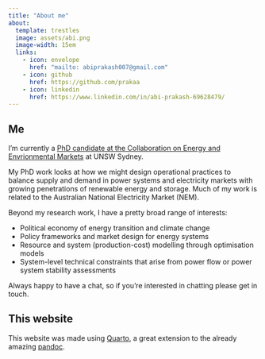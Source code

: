 ```yaml
---
title: "About me"
about:
  template: trestles
  image: assets/abi.png
  image-width: 15em
  links:
    - icon: envelope
      href: "mailto: abiprakash007@gmail.com"
    - icon: github
      href: https://github.com/prakaa
    - icon: linkedin
      href: https://www.linkedin.com/in/abi-prakash-69628479/
---
```


## Me

I'm currently a [PhD candidate at the Collaboration on Energy and Envrionmental Markets](https://www.ceem.unsw.edu.au/staff/abhijith-prakash) at UNSW Sydney. 

My PhD work looks at how we might design operational practices to balance supply and demand in power systems and electricity markets with growing penetrations of renewable energy and storage. Much of my work is related to the Australian National Electricity Market (NEM).

Beyond my research work, I have a pretty broad range of interests:

- Political economy of energy transition and climate change
- Policy frameworks and market design for energy systems
- Resource and system (production-cost) modelling through optimisation models
- System-level technical constraints that arise from power flow or power system stability assessments

Always happy to have a chat, so if you're interested in chatting please get in touch.

## This website

This website was made using [Quarto](https://quarto.org/docs/websites>), a great extension to the already amazing [pandoc](https://pandoc.org/).



